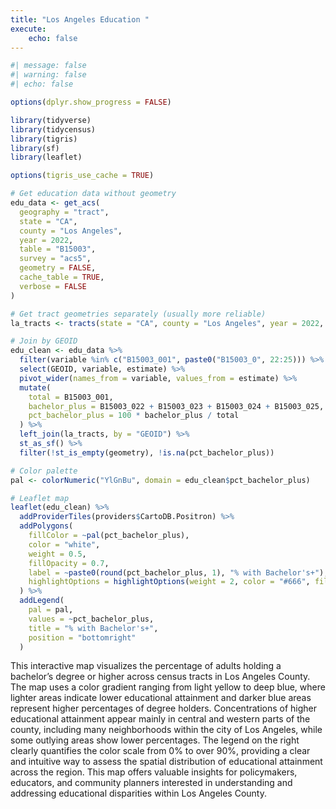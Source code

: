 ```yaml
---
title: "Los Angeles Education "
execute:
    echo: false
---
```



```r
#| message: false
#| warning: false
#| echo: false

options(dplyr.show_progress = FALSE)

library(tidyverse)
library(tidycensus)
library(tigris)
library(sf)
library(leaflet)

options(tigris_use_cache = TRUE)

# Get education data without geometry
edu_data <- get_acs(
  geography = "tract",
  state = "CA",
  county = "Los Angeles",
  year = 2022,
  table = "B15003",
  survey = "acs5",
  geometry = FALSE,
  cache_table = TRUE,
  verbose = FALSE
)

# Get tract geometries separately (usually more reliable)
la_tracts <- tracts(state = "CA", county = "Los Angeles", year = 2022, cb = TRUE)

# Join by GEOID
edu_clean <- edu_data %>%
  filter(variable %in% c("B15003_001", paste0("B15003_0", 22:25))) %>%
  select(GEOID, variable, estimate) %>%
  pivot_wider(names_from = variable, values_from = estimate) %>%
  mutate(
    total = B15003_001,
    bachelor_plus = B15003_022 + B15003_023 + B15003_024 + B15003_025,
    pct_bachelor_plus = 100 * bachelor_plus / total
  ) %>%
  left_join(la_tracts, by = "GEOID") %>%
  st_as_sf() %>%
  filter(!st_is_empty(geometry), !is.na(pct_bachelor_plus))

# Color palette
pal <- colorNumeric("YlGnBu", domain = edu_clean$pct_bachelor_plus)

# Leaflet map
leaflet(edu_clean) %>%
  addProviderTiles(providers$CartoDB.Positron) %>%
  addPolygons(
    fillColor = ~pal(pct_bachelor_plus),
    color = "white",
    weight = 0.5,
    fillOpacity = 0.7,
    label = ~paste0(round(pct_bachelor_plus, 1), "% with Bachelor's+"),
    highlightOptions = highlightOptions(weight = 2, color = "#666", fillOpacity = 0.9)
  ) %>%
  addLegend(
    pal = pal,
    values = ~pct_bachelor_plus,
    title = "% with Bachelor's+",
    position = "bottomright"
  )


```


This interactive map visualizes the percentage of adults holding a bachelor's degree or higher across census tracts in Los Angeles County. The map uses a color gradient ranging from light yellow to deep blue, where lighter areas indicate lower educational attainment and darker blue areas represent higher percentages of degree holders. Concentrations of higher educational attainment appear mainly in central and western parts of the county, including many neighborhoods within the city of Los Angeles, while some outlying areas show lower percentages. The legend on the right clearly quantifies the color scale from 0% to over 90%, providing a clear and intuitive way to assess the spatial distribution of educational attainment across the region. This map offers valuable insights for policymakers, educators, and community planners interested in understanding and addressing educational disparities within Los Angeles County.








